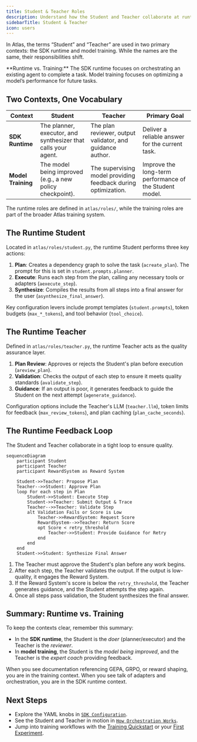 ```yaml
---
title: Student & Teacher Roles
description: Understand how the Student and Teacher collaborate at runtime and how those roles differ from ATLAS training.
sidebarTitle: Student & Teacher
icon: users
---
```


In Atlas, the terms “Student” and “Teacher” are used in two primary contexts: the SDK runtime and model training. While the names are the same, their responsibilities shift.

<Note>
**Runtime vs. Training:** The SDK runtime focuses on orchestrating an existing agent to complete a task. Model training focuses on optimizing a model’s performance for future tasks.
</Note>

## Two Contexts, One Vocabulary

| Context | Student | Teacher | Primary Goal |
|---------|---------|---------|---------------|
| **SDK Runtime** | The planner, executor, and synthesizer that calls your agent. | The plan reviewer, output validator, and guidance author. | Deliver a reliable answer for the current task. |
| **Model Training** | The model being improved (e.g., a new policy checkpoint). | The supervising model providing feedback during optimization. | Improve the long-term performance of the Student model. |

The runtime roles are defined in `atlas/roles/`, while the training roles are part of the broader Atlas training system.

## The Runtime Student

Located in `atlas/roles/student.py`, the runtime Student performs three key actions:

1. **Plan**: Creates a dependency graph to solve the task (`acreate_plan`). The prompt for this is set in `student.prompts.planner`.
2. **Execute**: Runs each step from the plan, calling any necessary tools or adapters (`aexecute_step`).
3. **Synthesize**: Compiles the results from all steps into a final answer for the user (`asynthesize_final_answer`).

Key configuration levers include prompt templates (`student.prompts`), token budgets (`max_*_tokens`), and tool behavior (`tool_choice`).

## The Runtime Teacher

Defined in `atlas/roles/teacher.py`, the runtime Teacher acts as the quality assurance layer.

1. **Plan Review**: Approves or rejects the Student's plan before execution (`areview_plan`).
2. **Validation**: Checks the output of each step to ensure it meets quality standards (`avalidate_step`).
3. **Guidance**: If an output is poor, it generates feedback to guide the Student on the next attempt (`agenerate_guidance`).

Configuration options include the Teacher's LLM (`teacher.llm`), token limits for feedback (`max_review_tokens`), and plan caching (`plan_cache_seconds`).

## The Runtime Feedback Loop

The Student and Teacher collaborate in a tight loop to ensure quality.

```mermaid
sequenceDiagram
    participant Student
    participant Teacher
    participant RewardSystem as Reward System

    Student->>Teacher: Propose Plan
    Teacher-->>Student: Approve Plan
    loop For each step in Plan
        Student->>Student: Execute Step
        Student->>Teacher: Submit Output & Trace
        Teacher-->>Teacher: Validate Step
        alt Validation Fails or Score is Low
            Teacher->>RewardSystem: Request Score
            RewardSystem-->>Teacher: Return Score
            opt Score < retry_threshold
                Teacher->>Student: Provide Guidance for Retry
            end
        end
    end
    Student->>Student: Synthesize Final Answer
```

1. The Teacher must approve the Student's plan before any work begins.
2. After each step, the Teacher validates the output. If the output is low-quality, it engages the Reward System.
3. If the Reward System's score is below the `retry_threshold`, the Teacher generates guidance, and the Student attempts the step again.
4. Once all steps pass validation, the Student synthesizes the final answer.

## Summary: Runtime vs. Training

To keep the contexts clear, remember this summary:

- In the **SDK runtime**, the Student is the *doer* (planner/executor) and the Teacher is the *reviewer*.
- In **model training**, the Student is the *model being improved*, and the Teacher is the *expert coach* providing feedback.

When you see documentation referencing GEPA, GRPO, or reward shaping, you are in the training context. When you see talk of adapters and orchestration, you are in the SDK runtime context.

## Next Steps

- Explore the YAML knobs in [`SDK Configuration`](/sdk/configuration).
- See the Student and Teacher in motion in [`How Orchestration Works`](/sdk/orchestration).
- Jump into training workflows with the [Training Quickstart](/quickstart) or your [First Experiment](/first-experiment).
